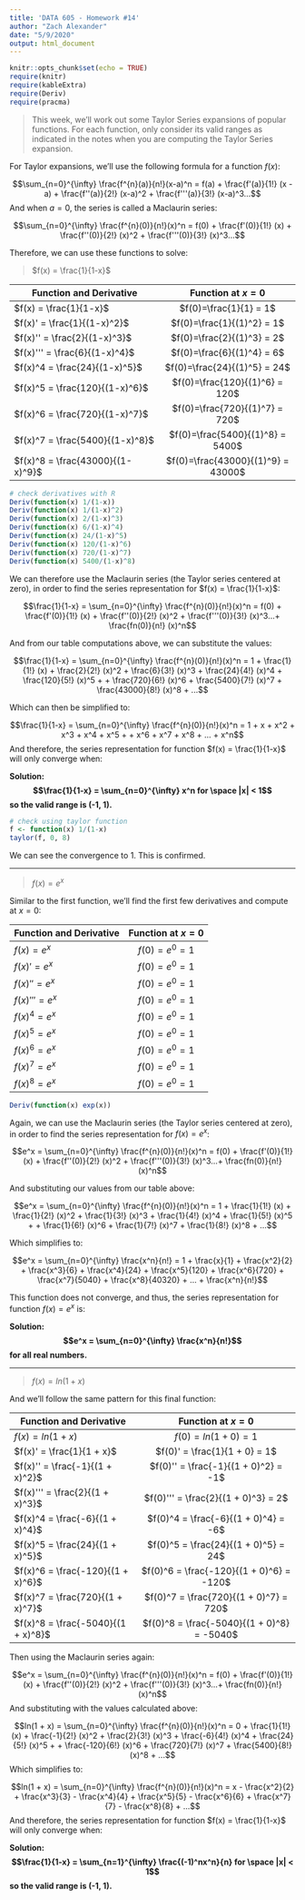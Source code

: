 ```yaml
---
title: 'DATA 605 - Homework #14'
author: "Zach Alexander"
date: "5/9/2020"
output: html_document
---
```


```r
knitr::opts_chunk$set(echo = TRUE)
require(knitr)
require(kableExtra)
require(Deriv)
require(pracma)
```

> This week, we’ll work out some Taylor Series expansions of popular functions. For each function, only consider its valid ranges as indicated in the notes when you are computing the Taylor Series expansion.

For Taylor expansions, we'll use the following formula for a function $f(x)$:  

$$\sum_{n=0}^{\infty} \frac{f^{n}(a)}{n!}(x-a)^n = f(a) + \frac{f'(a)}{1!} (x - a) + \frac{f''(a)}{2!} (x-a)^2 + \frac{f'''(a)}{3!} (x-a)^3...$$
And when $a=0$, the series is called a Maclaurin series:

$$\sum_{n=0}^{\infty} \frac{f^{n}(0)}{n!}(x)^n = f(0) + \frac{f'(0)}{1!} (x) + \frac{f''(0)}{2!} (x)^2 + \frac{f'''(0)}{3!} (x)^3...$$

Therefore, we can use these functions to solve: 

> $f(x) = \frac{1}{1-x}$  


| Function and Derivative          | Function at $x=0$            |
| ---------------------------------|:----------------------------:|
| $f(x) = \frac{1}{1-x}$           | $f(0)=\frac{1}{1} = 1$     |
| $f(x)' = \frac{1}{(1-x)^2}$      | $f(0)=\frac{1}{(1)^2} = 1$ |
| $f(x)'' = \frac{2}{(1-x)^3}$     | $f(0)=\frac{2}{(1)^3} = 2$ |
| $f(x)''' = \frac{6}{(1-x)^4}$    | $f(0)=\frac{6}{(1)^4} = 6$ |
| $f(x)^4 = \frac{24}{(1-x)^5}$    | $f(0)=\frac{24}{(1)^5} = 24$ |
| $f(x)^5 = \frac{120}{(1-x)^6}$   | $f(0)=\frac{120}{(1)^6} = 120$ |
| $f(x)^6 = \frac{720}{(1-x)^7}$   | $f(0)=\frac{720}{(1)^7} = 720$ |
| $f(x)^7 = \frac{5400}{(1-x)^8}$  | $f(0)=\frac{5400}{(1)^8} = 5400$ |
| $f(x)^8 = \frac{43000}{(1-x)^9}$  | $f(0)=\frac{43000}{(1)^9} = 43000$ |


```r
# check derivatives with R
Deriv(function(x) 1/(1-x))
Deriv(function(x) 1/(1-x)^2)
Deriv(function(x) 2/(1-x)^3)
Deriv(function(x) 6/(1-x)^4)
Deriv(function(x) 24/(1-x)^5)
Deriv(function(x) 120/(1-x)^6)
Deriv(function(x) 720/(1-x)^7)
Deriv(function(x) 5400/(1-x)^8)
```

We can therefore use the Maclaurin series (the Taylor series centered at zero), in order to find the series representation for $f(x) = \frac{1}{1-x}$:  

$$\frac{1}{1-x} = \sum_{n=0}^{\infty} \frac{f^{n}(0)}{n!}(x)^n = f(0) + \frac{f'(0)}{1!} (x) + \frac{f''(0)}{2!} (x)^2 + \frac{f'''(0)}{3!} (x)^3...+ \frac{fn(0)}{n!} (x)^n$$  

And from our table computations above, we can substitute the values:  

$$\frac{1}{1-x} = \sum_{n=0}^{\infty} \frac{f^{n}(0)}{n!}(x)^n = 1 + \frac{1}{1!} (x) + \frac{2}{2!} (x)^2 + \frac{6}{3!} (x)^3 + \frac{24}{4!} (x)^4 + \frac{120}{5!} (x)^5 + + \frac{720}{6!} (x)^6 + \frac{5400}{7!} (x)^7 + \frac{43000}{8!} (x)^8 + ...$$

Which can then be simplified to:  

$$\frac{1}{1-x} = \sum_{n=0}^{\infty} \frac{f^{n}(0)}{n!}(x)^n = 1 + x + x^2 + x^3 + x^4 + x^5 + + x^6 + x^7 + x^8 + ... + x^n$$
And therefore, the series representation for function $f(x) = \frac{1}{1-x}$ will only converge when:  

**Solution: $$\frac{1}{1-x} = \sum_{n=0}^{\infty} x^n for \space |x| < 1$$ so the valid range is (-1, 1).**  


```r
# check using taylor function
f <- function(x) 1/(1-x)
taylor(f, 0, 8)
```

We can see the convergence to 1. This is confirmed.

***

> $f(x) = e^x$  

Similar to the first function, we'll find the first few derivatives and compute at $x=0$:  

| Function and Derivative  | Function at $x=0$   |
| -------------------------|:-------------------:|
| $f(x) = e^x$             | $f(0)= e^0 = 1$     |
| $f(x)' = e^x$            | $f(0)= e^0 = 1$     |
| $f(x)'' = e^x$           | $f(0)= e^0 = 1$     |
| $f(x)''' = e^x$          | $f(0)= e^0 = 1$     |
| $f(x)^4 = e^x$           | $f(0)= e^0 = 1$     |
| $f(x)^5 = e^x$           | $f(0)= e^0 = 1$     |
| $f(x)^6 = e^x$           | $f(0)= e^0 = 1$     |
| $f(x)^7 = e^x$           | $f(0)= e^0 = 1$     |
| $f(x)^8 = e^x$           | $f(0)= e^0 = 1$     |

```r
Deriv(function(x) exp(x))
```

Again, we can use the Maclaurin series (the Taylor series centered at zero), in order to find the series representation for $f(x) = e^x$:  

$$e^x = \sum_{n=0}^{\infty} \frac{f^{n}(0)}{n!}(x)^n = f(0) + \frac{f'(0)}{1!} (x) + \frac{f''(0)}{2!} (x)^2 + \frac{f'''(0)}{3!} (x)^3...+ \frac{fn(0)}{n!} (x)^n$$

And substituting our values from our table above:  

$$e^x = \sum_{n=0}^{\infty} \frac{f^{n}(0)}{n!}(x)^n = 1 + \frac{1}{1!} (x) + \frac{1}{2!} (x)^2 + \frac{1}{3!} (x)^3 + \frac{1}{4!} (x)^4 + \frac{1}{5!} (x)^5 + + \frac{1}{6!} (x)^6 + \frac{1}{7!} (x)^7 + \frac{1}{8!} (x)^8 + ...$$

Which simplifies to:  

$$e^x = \sum_{n=0}^{\infty} \frac{x^n}{n!} = 1 + \frac{x}{1} + \frac{x^2}{2} + \frac{x^3}{6} + \frac{x^4}{24} + \frac{x^5}{120} + \frac{x^6}{720} + \frac{x^7}{5040} + \frac{x^8}{40320} + ... + \frac{x^n}{n!}$$  

This function does not converge, and thus, the series representation for function $f(x) = e^x$ is: 

**Solution: $$e^x = \sum_{n=0}^{\infty} \frac{x^n}{n!}$$ for all real numbers.**  

***  

> $f(x) = ln(1 + x)$

And we'll follow the same pattern for this final function:  


| Function and Derivative            | Function at $x=0$                         |
| -----------------------------------|:-----------------------------------------:|
| $f(x) = ln(1 + x)$                 | $f(0)= ln(1 + 0) = 1$                     |
| $f(x)' = \frac{1}{1 + x}$          | $f(0)' = \frac{1}{1 + 0} = 1$             |
| $f(x)'' = \frac{-1}{(1 + x)^2}$    | $f(0)'' = \frac{-1}{(1 + 0)^2} = -1$      |
| $f(x)''' = \frac{2}{(1 + x)^3}$    | $f(0)''' = \frac{2}{(1 + 0)^3} = 2$       |
| $f(x)^4 = \frac{-6}{(1 + x)^4}$    | $f(0)^4 = \frac{-6}{(1 + 0)^4} = -6$      |
| $f(x)^5 = \frac{24}{(1 + x)^5}$    | $f(0)^5 = \frac{24}{(1 + 0)^5} = 24$      |
| $f(x)^6 = \frac{-120}{(1 + x)^6}$  | $f(0)^6 = \frac{-120}{(1 + 0)^6} = -120$  |
| $f(x)^7 = \frac{720}{(1 + x)^7}$   | $f(0)^7 = \frac{720}{(1 + 0)^7} = 720$    |
| $f(x)^8 = \frac{-5040}{(1 + x)^8}$ | $f(0)^8 = \frac{-5040}{(1 + 0)^8} = -5040$|


Then using the Maclaurin series again:  

$$e^x = \sum_{n=0}^{\infty} \frac{f^{n}(0)}{n!}(x)^n = f(0) + \frac{f'(0)}{1!} (x) + \frac{f''(0)}{2!} (x)^2 + \frac{f'''(0)}{3!} (x)^3...+ \frac{fn(0)}{n!} (x)^n$$
And substituting with the values calculated above:  

$$ln(1 + x) = \sum_{n=0}^{\infty} \frac{f^{n}(0)}{n!}(x)^n = 0 + \frac{1}{1!} (x) + \frac{-1}{2!} (x)^2 + \frac{2}{3!} (x)^3 + \frac{-6}{4!} (x)^4 + \frac{24}{5!} (x)^5 + + \frac{-120}{6!} (x)^6 + \frac{720}{7!} (x)^7 + \frac{5400}{8!} (x)^8 + ...$$
Which simplifies to:  

$$ln(1 + x) = \sum_{n=0}^{\infty} \frac{f^{n}(0)}{n!}(x)^n =  x - \frac{x^2}{2} + \frac{x^3}{3} - \frac{x^4}{4} + \frac{x^5}{5} - \frac{x^6}{6} + \frac{x^7}{7} - \frac{x^8}{8} + ...$$
And therefore, the series representation for function $f(x) = \frac{1}{1-x}$ will only converge when:  

**Solution: $$\frac{1}{1-x} = \sum_{n=1}^{\infty} \frac{(-1)^nx^n}{n} for \space |x| < 1$$ so the valid range is (-1, 1).** 

